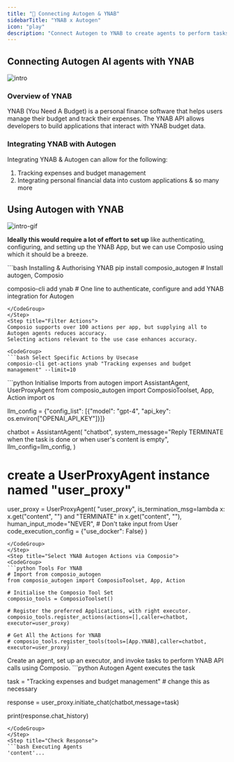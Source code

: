```yaml
---
title: "🚀 Connecting Autogen & YNAB"
sidebarTitle: "YNAB x Autogen"
icon: "play"
description: "Connect Autogen to YNAB to create agents to perform tasks using natural language"
---
```


## Connecting Autogen AI agents with YNAB
![intro](/media/intro.jpg)

### Overview of YNAB

YNAB (You Need A Budget) is a personal finance software that helps users manage their budget and track their expenses. The YNAB API allows developers to build applications that interact with YNAB budget data.

### Integrating YNAB with Autogen

Integrating YNAB & Autogen can allow for the following:

1. Tracking expenses and budget management
2. Integrating personal financial data into custom applications
& so many more

## Using Autogen with YNAB
![intro-gif](/media/intro.gif)
<Steps>
<Step title="Setting Up the Environment">

**Ideally this would require a lot of effort to set up** like authenticating, configuring, and setting up the YNAB App, but we can use Composio using which it should be a breeze.

<CodeGroup>
```bash Installing & Authorising YNAB
pip install composio_autogen # Install autogen, Composio 

composio-cli add ynab # One line to authenticate, configure and add YNAB integration for Autogen
```
</CodeGroup>
</Step>
<Step title="Filter Actions">
Composio supports over 100 actions per app, but supplying all to Autogen agents reduces accuracy.
Selecting actions relevant to the use case enhances accuracy.

<CodeGroup>
```bash Select Specific Actions by Usecase
composio-cli get-actions ynab "Tracking expenses and budget management" --limit=10
```
</CodeGroup>

</Step>
<Step title="Import Base Packages">

<CodeGroup>
```python Initialise Imports
from autogen import AssistantAgent, UserProxyAgent
from composio_autogen import ComposioToolset, App, Action
import os

llm_config = {"config_list": [{"model": "gpt-4", "api_key": os.environ["OPENAI_API_KEY"]}]}

chatbot = AssistantAgent(
    "chatbot",
    system_message="Reply TERMINATE when the task is done or when user's content is empty",
    llm_config=llm_config,
)

# create a UserProxyAgent instance named "user_proxy"
user_proxy = UserProxyAgent(
    "user_proxy",
    is_termination_msg=lambda x: x.get("content", "") and "TERMINATE" in x.get("content", ""),
    human_input_mode="NEVER", # Don't take input from User
    code_execution_config = {"use_docker": False}
)
```
</CodeGroup>
</Step>
<Step title="Select YNAB Autogen Actions via Composio">
<CodeGroup>
```python Tools For YNAB
# Import from composio_autogen
from composio_autogen import ComposioToolset, App, Action

# Initialise the Composio Tool Set
composio_tools = ComposioToolset()

# Register the preferred Applications, with right executor. 
composio_tools.register_actions(actions=[],caller=chatbot, executor=user_proxy)

# Get All the Actions for YNAB
# composio_tools.register_tools(tools=[App.YNAB],caller=chatbot, executor=user_proxy) 
```
</CodeGroup>
</Step>
<Step title="Execute the Agent">
Create an agent, set up an executor, and invoke tasks to perform YNAB API calls using Composio. 
<CodeGroup>
```python Autogen Agent executes the task

task = "Tracking expenses and budget management" # change this as necessary

response = user_proxy.initiate_chat(chatbot,message=task)

print(response.chat_history)
```
</CodeGroup>
</Step>
<Step title="Check Response">
```bash Executing Agents
'content'...
```
</Step>
</Steps>
